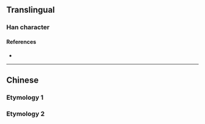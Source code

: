 {{character info/new}}
==Translingual==

===Han character===
{{Han char|rn=119|rad=米|as=05|sn=11|four=|canj=FDW|ids=⿱米田}}

====References====
* {{Han ref|kx=0763.031|dkj=21855|hdz=42542.030|uh=7568|ud=30056}}

----

==Chinese==
===Etymology 1===
{{zh-see|翻|v}}
===Etymology 2===
{{zh-see|番|v}}